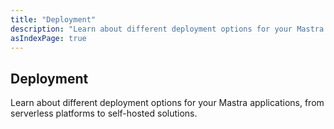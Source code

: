 ```yaml
---
title: "Deployment"
description: "Learn about different deployment options for your Mastra applications, from serverless platforms to self-hosted solutions."
asIndexPage: true
---
```



## Deployment

Learn about different deployment options for your Mastra applications, from serverless platforms to self-hosted solutions.

<CardGrid>
  <CardGridItem title="Overview" description="Introduction to deployment options and choosing the right approach" href="./deployment/overview" />
  <CardGridItem title="With a Server" description="Deploy Mastra applications using self-hosted Node.js servers" href="./deployment/server" />
  <CardGridItem title="Serverless Platforms" description="Deploy to Cloudflare Workers, Vercel, and Netlify using deployers" href="./deployment/deployment" />
  <CardGridItem title="Cloud Providers" description="Deploy your Mastra applications to popular cloud providers" href="./deployment/cloud-providers" />
  <CardGridItem title="With a Web Framework" description="Integrate Mastra with web frameworks like Next.js and Astro" href="./deployment/web-framework" />
  <CardGridItem title="Middleware" description="Configure middleware for your Mastra deployments" href="./deployment/middleware" />
  <CardGridItem title="Custom API Routes" description="Create custom API routes for your deployed applications" href="./deployment/custom-api-routes" />
</CardGrid>

